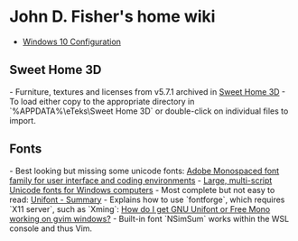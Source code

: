 = John D. Fisher's home wiki =

* [[Windows 10 Configuration]]

== Sweet Home 3D ==

- Furniture, textures and licenses from v5.7.1 archived in [[C:/Users/fishe/Documents/SweetHome3D|Sweet Home 3D]]
- To load either copy to the appropriate directory in `%APPDATA%\eTeks\Sweet Home 3D` or double-click on individual files to import.

== Fonts ==

- Best looking but missing some unicode fonts: [[https://adobe-fonts.github.io/source-code-pro/|Adobe Monospaced font family for user interface and coding environments]]
- [[http://www.alanwood.net/unicode/fonts.html|Large, multi-script Unicode fonts for Windows computers]]
- Most complete but not easy to read: [[https://savannah.gnu.org/projects/unifont|Unifont - Summary]]
- Explains how to use `fontforge`, which requires `X11 server`, such as `Xming`: [[https://stackoverflow.com/questions/10290912/|How do I get GNU Unifont or Free Mono working on gvim windows?]]
- Built-in font `NSimSum` works within the WSL console and thus Vim.
